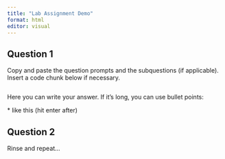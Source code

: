 ```yaml
---
title: "Lab Assignment Demo"
format: html
editor: visual
---
```


## Question 1

Copy and paste the question prompts and the subquestions (if applicable). Insert a code chunk below if necessary.

```r

```

Here you can write your answer. If it's long, you can use bullet points:

\* like this (hit enter after)

## Question 2

Rinse and repeat...
